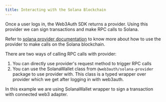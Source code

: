 ```yaml
---
title: Interacting with the Solana Blockchain
---
```


Once a user logs in, the Web3Auth SDK returns a provider. Using this provider we can sign transactions and make RPC calls to Solana.

Refer to [solana provider documentation](https://docs.web3auth.io/sdk/web/providers/solana) to know more about how to use the provider to make calls
on the Solana blockchain.

There are two ways of calling RPC calls with provider:

1.  You can directly use provider's request method to trigger RPC calls
2.  You can use the SolanaWallet class from `@web3auth/solana-provider` package to use provider with. This class is a typed wrapper over provider
    which we get after logging in with web3auth.

In this example we are using SolanaWallet wrapper to sign a transaction with connected web3 adapter.
